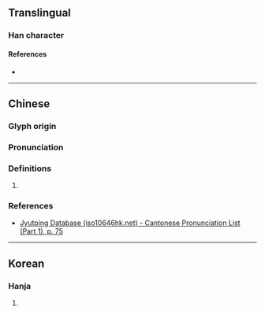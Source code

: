{{character info}}
==Translingual==

===Han character===
{{Han char|rn=27|rad=厂|as=13|sn=15|four=|canj=MOMO|ids=⿸厂僉}}

====References====
* {{Han ref|kx=0163.080|dkj=03040|dj=0371.100|hdz=10080.120|uh=53B1|ud=21425}}

----

==Chinese==
{{zh-forms}}

===Glyph origin===
{{Han etym}}

===Pronunciation===
{{zh-pron
|m=lán,qiān
|m-s=
|dg=
|c=laam4,cim1
|c-t=
|g=
|h=pfs=
|j=
|mb=
|md=
|mn=
|mn-t=
|w=
|x=
|mc=y
|oc=y
|cat=
}}

===Definitions===
{{head|zh|Han character}}

# {{rfdef|zh}}

===References===
* [http://www.iso10646hk.net/jp/document/download.jsp Jyutping Database (iso10646hk.net) - Cantonese Pronunciation List (Part 1), p. 75]

----

==Korean==

===Hanja===
{{ko-hanja|hangeul=엄|rv=eom|mr=ŏm}}

# {{rfdef|ko|sort=厂13}}